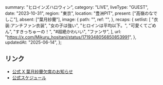   summary: "ヒロインズハロウィン",
  category: "LIVE",
  liveType: "GUEST",
  date: "2023-10-31",
  region: "東京",
  location: "豊洲PIT",
  present: ["高嶺のなでしこ"],
  absent: ["葉月紗蘭"],
  image: {
    path: "",
    ref: "",
  },
  recaps: {
    setlist: [
      "衣装:アンチファン衣装",
      "女の子は強い",
      "ヒロインは平均以下。",
      "可愛くてごめん",
      "すきっちゅーの！",
      "#超絶かわいい",
      "ファンサ",
    ],
    url: "https://x.com/Mikuru_hositani/status/1719348056850853991",
  },
  updatedAt: "2025-06-14",
};

## リンク

- [公式 X 葉月紗蘭欠席のお知らせ](https://x.com/takanenofficial/status/1719310802866635200)
- [公式スケジュール](https://takanenonadeshiko.jp/?p=1409)
